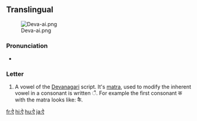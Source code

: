 ==Translingual==
[[File:Deva-ai.png|thumb]]

===Pronunciation===
* {{IPA|/əj/|/aj/|/ɛ/|/æ/|lang=mul}} {{i|varies by language, context, etc.}}

===Letter===
{{mul-deva|ai}}

# A vowel of the [[Devanagari]] script.  It's [[matra]], used to modify the inherent vowel in a consonant is written &#x0948;.  For example the first consonant क with the matra looks like: कै.

[[fr:ऐ]]
[[hi:ऐ]]
[[hu:ऐ]]
[[ja:ऐ]]
